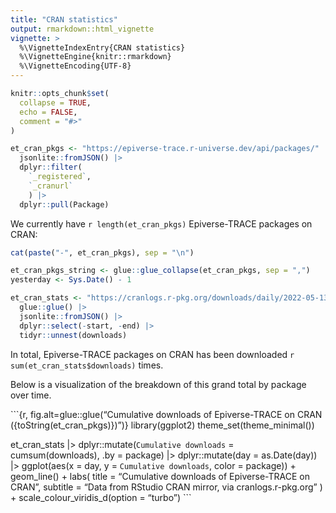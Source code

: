 ```yaml
---
title: "CRAN statistics"
output: rmarkdown::html_vignette
vignette: >
  %\VignetteIndexEntry{CRAN statistics}
  %\VignetteEngine{knitr::rmarkdown}
  %\VignetteEncoding{UTF-8}
---
```


```r
knitr::opts_chunk$set(
  collapse = TRUE,
  echo = FALSE,
  comment = "#>"
)
```

```r
et_cran_pkgs <- "https://epiverse-trace.r-universe.dev/api/packages/" |> 
  jsonlite::fromJSON() |>
  dplyr::filter(
    `_registered`,
    `_cranurl`
    ) |> 
  dplyr::pull(Package)
```

We currently have `r length(et_cran_pkgs)` Epiverse-TRACE packages on CRAN: 

```r
cat(paste("-", et_cran_pkgs), sep = "\n")
```

```r
et_cran_pkgs_string <- glue::glue_collapse(et_cran_pkgs, sep = ",")
yesterday <- Sys.Date() - 1
```

```r
et_cran_stats <- "https://cranlogs.r-pkg.org/downloads/daily/2022-05-13:{yesterday}/{et_cran_pkgs_string}" |> 
  glue::glue() |> 
  jsonlite::fromJSON() |> 
  dplyr::select(-start, -end) |> 
  tidyr::unnest(downloads)
```

In total, Epiverse-TRACE packages on CRAN has been downloaded `r sum(et_cran_stats$downloads)` times.

Below is a visualization of the breakdown of this grand total by package over time.

```{r, fig.alt=glue::glue("Cumulative downloads of Epiverse-TRACE on CRAN ({toString(et_cran_pkgs)})")}
library(ggplot2)
theme_set(theme_minimal())

et_cran_stats |> 
  dplyr::mutate(`Cumulative downloads` = cumsum(downloads), .by = package) |> 
  dplyr::mutate(day = as.Date(day)) |>
  ggplot(aes(x = day, y = `Cumulative downloads`, color = package)) +
    geom_line() +
    labs(
      title = "Cumulative downloads of Epiverse-TRACE on CRAN",
      subtitle = "Data from RStudio CRAN mirror, via cranlogs.r-pkg.org"
    ) +
    scale_colour_viridis_d(option = "turbo")
```
